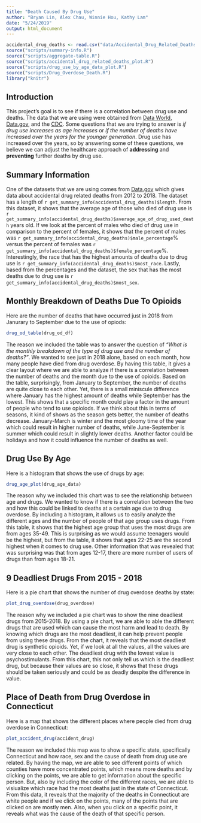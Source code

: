 ```yaml
---
title: "Death Caused By Drug Use"
author: "Bryan Lin, Alex Chau, Winnie Hou, Kathy Lam"
date: "5/24/2019"
output: html_document
---
```


```r
accidental_drug_deaths <- read.csv("data/Accidental_Drug_Related_Deaths_2012-2018.csv", stringsAsFactors = FALSE)
source("scripts/summary-info.R")
source("scripts/aggregate-table.R")
source("scripts/accidental_drug_related_deaths_plot.R")
source("scripts/drug_use_by_age_data_plot.R")
source("scripts/Drug_Overdose_Death.R")
library("knitr")
```

## Introduction
This project's goal is to see if there is a correlation between drug use and deaths. The data that we are using were obtained from [Data World](https://data.world/fivethirtyeight/drug-use-by-age), [Data.gov](https://catalog.data.gov/dataset/accidental-drug-related-deaths-january-2012-sept-2015), and the [CDC](https://www.cdc.gov/nchs/nvss/vsrr/drug-overdose-data.htm). Some questions that we are trying to answer is *if drug use increases as age increases* or *if the number of deaths have increased over the years for the younger generation*. Drug use has increased over the years, so by answering some of these questions, we believe we can adjust the healthcare approach of **addressing** and **preventing** further deaths by drug use. 

## Summary Information
One of the datasets that we are using comes from [Data.gov](https://catalog.data.gov/dataset/accidental-drug-related-deaths-january-2012-sept-2015) which gives data about accidental drug related deaths from 2012 to 2018. The dataset has a length of `r get_summary_info(accidental_drug_deaths)$length`. From this dataset, it shows that the average age of those who died of drug use is `r get_summary_info(accidental_drug_deaths)$average_age_of_drug_used_death` years old. If we look at the percent of males who died of drug use in comparison to the percent of females, it shows that the percent of males was `r get_summary_info(accidental_drug_deaths)$male_percentage`% versus the percent of females was `r get_summary_info(accidental_drug_deaths)$female_percentage`%. Interestingly, the race that has the highest amounts of deaths due to drug use is `r get_summary_info(accidental_drug_deaths)$most_race`. Lastly, based from the percentages and the dataset, the sex that has the most deaths due to drug use is `r get_summary_info(accidental_drug_deaths)$most_sex`.

## Monthly Breakdown of Deaths Due To Opioids
Here are the number of deaths that have occurred just in 2018 from Janurary to September due to the use of opiods:

```r
drug_od_table(drug_od_df)
```

The reason we included the table was to answer the question of *"What is the monthly breakdown of the type of drug use and the number of deaths?"*. We wanted to see just in 2018 alone, based on each month, how many people have died from drug overdose. By having this table, it gives a clear layout where we are able to analyze if there is a correlation between the number of deaths and the month due to the use of opioids. Based on the table, surprisingly, from January to September, the number of deaths are quite close to each other. Yet, there is a small miniscule difference where January has the highest amount of deaths while September has the lowest. This shows that a specific month could play a factor in the amount of people who tend to use opioiods. If we think about this in terms of seasons, it kind of shows as the season gets better, the number of deaths decrease. January-March is winter and the most gloomy time of the year which could result in higher number of deaths, while June-September is summer which could result in slightly lower deaths. Another factor could be holidays and how it could influence the number of deaths as well.

## Drug Use By Age
Here is a histogram that shows the use of drugs by age:

```r
drug_age_plot(drug_age_data)
```

The reason why we included this chart was to see the relationship between age and drugs. We wanted to know if there is a correlation between the two and how this could be linked to deaths at a certain age due to drug overdose. By including a histogram, it allows us to easily analyze the different ages and the number of people of that age group uses drugs. From this table, it shows that the highest age group that uses the most drugs are from ages 35-49. This is surprising as we would assume teenagers would be the highest, but from the table, it shows that ages 22-25 are the second highest when it comes to drug use. Other information that was revealed that was surprising was that from ages 12-17, there are more number of users of drugs than from ages 18-21.

## 9 Deadliest Drugs From 2015 - 2018
Here is a pie chart that shows the number of drug overdose deaths by state:

```r
plot_drug_overdose(drug_overdose)
```

The reason why we included a pie chart was to show the nine deadliest drugs from 2015-2018. By using a pie chart, we are able to able the different drugs that are used which can cause the most harm and lead to death. By knowing which drugs are the most deadliest, it can help prevent people from using these drugs. From the chart, it reveals that the most deadliest drug is synthetic opioids. Yet, if we look at all the values, all the values are very close to each other.  The deadliest drug with the lowest value is psychostimulants. From this chart, this not only tell us which is the deadliest drug, but because their values are so close, it shows that these drugs should be taken seriously and could be as deadly despite the difference in value. 

## Place of Death from Drug Overdose in Connecticut
Here is a map that shows the different places where people died from drug overdose in Connecticut:

```r
plot_accident_drug(accident_drug)
```

The reason we included this map was to show a specific state, specifically Connecticut and how race, sex and the cause of death from drug use are related. By having the map, we are able to see different points of which counties have more concentrated points, which means more deaths and by clicking on the points, we are able to get information about the specific person. But, also by including the color of the different races, we are able to visiualize which race had the most deaths just in the state of Connecticut. From this data, it reveals that the majority of the deaths in Connecticut are white people and if we click on the points, many of the points that are clicked on are mostly men. Also, when you click on a specific point, it reveals what was the cause of the death of that specific person.